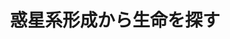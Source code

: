 ﻿---
title: "惑星系形成から生命を探す"
category: "理学院"
vol: "81"
interviewee: "井田 茂"
url: ""
tags: []
pdf: "81-3-inota.pdf"
career: ""
preface: "井田研究室では、太陽系などの惑星系がどのようにして形成され進化していくのかを知るために、コンピュータシミュレーションを用いた理論的な研究をしている。井田研究室は2012年に設立された地球生命研究所で、惑星系形成という立場から、地球と生命の起源や宇宙における生命をテーマに今まで研究されたことのない問題にも挑戦している。"
---
